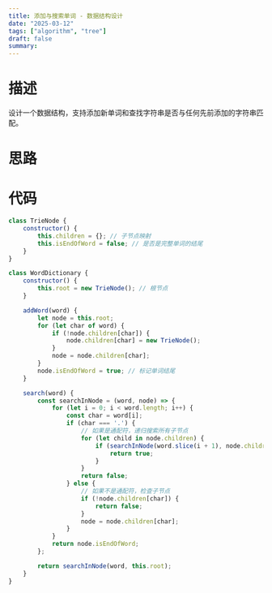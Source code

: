 ```yaml
---
title: 添加与搜索单词 - 数据结构设计
date: "2025-03-12"
tags: ["algorithm", "tree"]
draft: false
summary:
---
```


# 描述

设计一个数据结构，支持添加新单词和查找字符串是否与任何先前添加的字符串匹配。
    


# 思路





# 代码

```js
class TrieNode {
    constructor() {
        this.children = {}; // 子节点映射
        this.isEndOfWord = false; // 是否是完整单词的结尾
    }
}

class WordDictionary {
    constructor() {
        this.root = new TrieNode(); // 根节点
    }

    addWord(word) {
        let node = this.root;
        for (let char of word) {
            if (!node.children[char]) {
                node.children[char] = new TrieNode();
            }
            node = node.children[char];
        }
        node.isEndOfWord = true; // 标记单词结尾
    }

    search(word) {
        const searchInNode = (word, node) => {
            for (let i = 0; i < word.length; i++) {
                const char = word[i];
                if (char === '.') {
                    // 如果是通配符，递归搜索所有子节点
                    for (let child in node.children) {
                        if (searchInNode(word.slice(i + 1), node.children[child])) {
                            return true;
                        }
                    }
                    return false;
                } else {
                    // 如果不是通配符，检查子节点
                    if (!node.children[char]) {
                        return false;
                    }
                    node = node.children[char];
                }
            }
            return node.isEndOfWord;
        };

        return searchInNode(word, this.root);
    }
}


```










